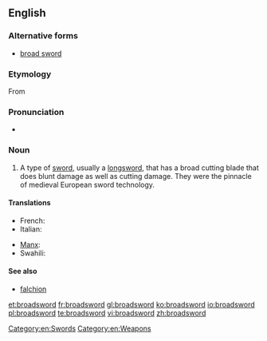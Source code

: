==English==

===Alternative forms===
* [[broad sword]]
===Etymology===
From {{compound|broad|sword}}

===Pronunciation===
* {{SAMPA|/'brO:dsO:(r)d/}}

===Noun===
{{en-noun}}

# A type of [[sword]], usually a [[longsword]], that has a broad cutting blade that does blunt damage as well as cutting damage.  They were the pinnacle of medieval European sword technology.

====Translations====
{{trans-top|a longsword with a broad cutting blade}}
* French: {{t|fr|estramaçon|m}}
* Italian: {{t|it|spadone|m}}
{{trans-mid}}
* [[Manx]]: {{t|gv|cliwe daa laue|m}}
* Swahili: {{t|sw|upanga mpana}}
{{trans-bottom}}

====See also====
* [[falchion]]

[[Category:en:Swords]]
[[Category:en:Weapons]]

[[et:broadsword]]
[[fr:broadsword]]
[[gl:broadsword]]
[[ko:broadsword]]
[[io:broadsword]]
[[pl:broadsword]]
[[te:broadsword]]
[[vi:broadsword]]
[[zh:broadsword]]